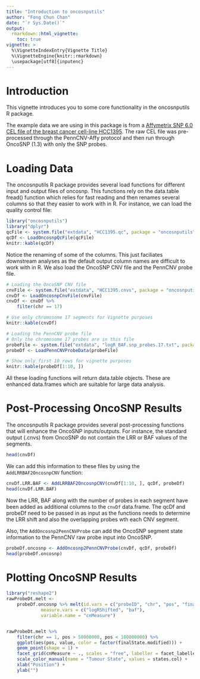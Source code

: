 ```yaml
---
title: "Introduction to oncosnputils"
author: "Fong Chun Chan"
date: "`r Sys.Date()`"
output: 
  rmarkdown::html_vignette:
    toc: true
vignette: >
  %\VignetteIndexEntry{Vignette Title}
  %\VignetteEngine{knitr::rmarkdown}
  \usepackage[utf8]{inputenc}
---
```


# Introduction

This vignette introduces you to some core functionality in the oncosnputils R package. 

The example data we are using in this package is from a [Affymetrix SNP 6.0 CEL file of the breast cancer cell-line HCC1395](ftp://ftp.ncbi.nlm.nih.gov/geo/samples/GSM888nnn/GSM888107/suppl/GSM888107.CEL.gz). The raw CEL file was pre-processed through the PennCNV-Affy protocol and then run through OncoSNP (1.3) with only the SNP probes.

# Loading Data

The oncosnputils R package provides several load functions for different input and output files of oncosnp. This functions rely on the data.table fread() function which relies for fast reading and then renames several columns so that they easier to work with in R. For instance, we can load the quality control file:

```r
library("oncosnputils")
library("dplyr")
qcFile <- system.file("extdata", "HCC1395.qc", package = "oncosnputils")
qcDf <- LoadOncosnpQcFile(qcFile)
knitr::kable(qcDf)
```

Notice the renaming of some of the columns. This just faciliates downstream analyses as the default output column names are difficult to work with in R. We also load the OncoSNP CNV file and the PennCNV probe file.

```r
# Loading the OncoSNP CNV file
cnvFile <- system.file("extdata", "HCC1395.cnvs", package = "oncosnputils")
cnvDf <- LoadOncosnpCnvFile(cnvFile)
cnvDf <- cnvDf %>%
	filter(chr == 17)

# Use only chromosome 17 segments for Vignette purposes
knitr::kable(cnvDf)
```

```r
# Loading the PennCNV probe file
# Only the chromosome 17 probes are in this file 
probeFile <- system.file("extdata", "logR_BAF.snp_probes.17.txt", package = "oncosnputils")
probeDf <- LoadPennCNVProbeData(probeFile)

# Show only first 10 rows for vignette purposes
knitr::kable(probeDf[1:10, ])
```

All these loading functions will return data.table objects. These are enhanced data.frames which are suitable for large data analysis.

# Post-Processing OncoSNP Results

The oncosnputils R package provides several post-processing functions that will enhance the OncoSNP inputs/outputs. For instance, the standard output (.cnvs) from OncoSNP do not contain the LRR or BAF values of the segments. 

```r
head(cnvDf)
```

We can add this information to these files by using the `AddLRRBAF2OncosnpCNV` function:

```r
cnvDf.LRR.BAF <- AddLRRBAF2OncosnpCNV(cnvDf[1:10, ], qcDf, probeDf)
head(cnvDf.LRR.BAF)
```

Now the LRR, BAF along with the number of probes in each segment have been added as additional columns to the `cnvDf` data.frame. The qcDf and probeDf need to be passed in as input as the functions needs to determine the LRR shift and also the overlapping probes wth each CNV segment.

Also, the `AddOncosnp2PennCNVProbe` can add the OncoSNP segment state information to the PennCNV raw probe input into OncoSNP.

```r
probeDf.oncosnp <- AddOncosnp2PennCNVProbe(cnvDf, qcDf, probeDf)
head(probeDf.oncosnp)
```

# Plotting OncoSNP Results

```r
library("reshape2")
rawProbeDt.melt <- 
	probeDf.oncosnp %>% melt(id.vars = c("probeID", "chr", "pos", "finalState.modified"), 
			 measure.vars = c("logRShifted", "baf"), 
			 variable.name = "cnMeasure")


rawProbeDt.melt %>%
	filter(chr == 1, pos > 50000000, pos < 100000000) %>% 
	ggplot(aes(pos, value, color = factor(finalState.modified))) + 
	geom_point(shape = 1) + 
	facet_grid(cnMeasure ~ ., scales = "free", labeller = facet_labeller) + 
	scale_color_manual(name = "Tumour State", values = states.col) +
	xlab("Position") + 
	ylab("")
```


